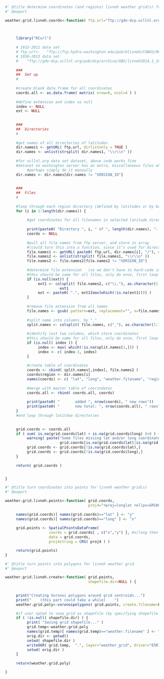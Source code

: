 
```r

#' @title determine coordinates (and regions) livneh weather grid(s) from ftp dir and file names
#' @export

weather.grid.livneh.coords<-function( ftp.url="ftp://gdo-dcp.ucllnl.org/pub/dcp/archive/OBS/livneh2014.1_16deg/ascii/daily/") {

     
     
     library("RCurl") 
     
     # 1915-2011 data set
     # ftp.url<-   "ftp://ftp.hydro.washington.edu/pub/blivneh/CONUS/Meteorology.asc.v.1.2.1915.2011.bz2/"
     # 1950-2013 data set
     #    "ftp://gdo-dcp.ucllnl.org/pub/dcp/archive/OBS/livneh2014.1_16deg/ascii/daily/"
     
     ###
     ##  Set up
     # 
     
     #create blank data.frame for all coordinates
     coords.all <- as.data.frame( matrix( nrow=0, ncol=4 ) )
     
     #define extension and index as null
     index <- NULL
     ext <- NULL
     
     
     ###
     ##  Directories
     # 
     
     #get names of all directories of latitudes
     dir.names1 <- getURL( ftp.url, dirlistonly = TRUE )
     dir.names <- unlist(strsplit( dir.names1, "\\r\\n" ))
        
     #for ucllnl.org data set dataset, above code works fine
     #dataset on washington server has an extra, miscellaneous files which we'll need to exclude
          #perhaps simply do it manually
     dir.names <- dir.names[dir.names != "VERSION_ID"]
     
     
     ###
     ##  Files
     # 
     
     #loop through each region directory (defined by latitudes or by bounding box lat/long) 
     for (i in 1:length(dir.names)) {
     
          #get coordinates for all filenames in selected latitude directory
          
          print(paste0( "Directory ", i, " of ", length(dir.names), ": ", dir.names[i] ))
          coords <- NULL
          
          #pull all file names from ftp server, and store in array
          #(could turn this into a function, since it's used for directories, too, but it's so short...)
          file.names1 <- getURL( paste0( ftp.url, dir.names[i], "/"), dirlistonly = TRUE )
          file.names2 <- unlist(strsplit( file.names1, "\\r\\n" ))
          file.names2 <- file.names2[file.names2 != "VERSION_ID"]
          
          #determine file extension   (so we don't have to hard-code in ".bz2")  
          #this should be same for all files, only do once, first loop iteration
          if (is.null(ext)) {    
               ext1 <- colsplit( file.names2, c("\\."), as.character(1:10) )[1,]
                         ext1
               ext <- paste0( ".", ext1[max(which(!is.na(ext1)))] )
          }
          
          #remove file extension from all names
          file.names <- gsub( pattern=ext, replacement="", x=file.names2 )
          
          #split name into columns, by "_"
          split.names <- colsplit( file.names, c("_"), as.character(1:10) )
          
          #identify last two columns, which store coordinates
          #this should be same for all files, only do once, first loop iteration
          if (is.null( index )) {
               index <- max( which(!is.na(split.names[1,])) )
               index <- c( index-1, index)
          }
          
          #create table of coordinates
          coords <- cbind( split.names[,index], file.names2 )
          coords$region <- dir.names[i]
          names(coords) <- c( "lat", "long", "weather.filename", "region" )
          
          #merge with master table of coorindates
          coords.all <- rbind( coords.all, coords)
          
          print(paste0( "       added ", nrow(coords), " new rows"))
          print(paste0( "       new total: ", nrow(coords.all), " rows"))
     }
     #end loop through latitdue directories
     
     
     grid.coords <- coords.all
     if ( sum( is.na(grid.coords$lat) + is.na(grid.coords$long) )>0 ) {
          warning( paste("Some files missing lat and/or long coordinates and are being removed.",
                         grid.coords[is.na(grid.coords$lat)|is.na(grid.coords$lat),c("region","weather.filename")] ))
          grid.coords <- grid.coords[!is.na(grid.coords$lat),]
          grid.coords <- grid.coords[!is.na(grid.coords$long),]
     }
     
     return( grid.coords ) 


}

```


```r

#' @title turn coordinates into points for livneh weather grid(s)
#' @export

weather.grid.livneh.points<-function( grid.coords, 
                                      proj4="+proj=longlat +ellps=GRS80 +datum=NAD83 +no_defs" ) {
                                    
     names(grid.coords)[ names(grid.coords)=="lat" ] <- "y"
     names(grid.coords)[ names(grid.coords)=="long" ] <- "x"
     
     grid.points <- SpatialPointsDataFrame(
                    coords = grid.coords[ , c("x","y") ], #x/long then y/lat
                    data = grid.coords,
                    proj4string = CRS( proj4 ) )

     return(grid.points)
}

```


```r

#' @title turn points into polygons for livneh weather grid
#' @export

weather.grid.livneh.create<-function( grid.points, 
                                      shapefile.dir=NULL ) {
                                    
     
     print("Creating Voronoi polygons around grid centroids...")
     print("    (this part could take a while)    ")
     weather.grid.poly<-voronoipolygons( grid.points, create.filename=F )

     #if user opted to save grid as shapefile (by specifying shapefile directory), save it
     if ( !is.null( shapefile.dir) ) {
          print( "Saving grid shapefile..." )
          grid.temp<-weather.grid.poly
          names(grid.temp)[ names(grid.temp)=="weather.filename" ] <- "filename"  #make column names esri-friendly
          orig.dir <- getwd()
          setwd( shapefile.dir )
          writeOGR( grid.temp,  ".", layer="weather_grid", driver="ESRI Shapefile" )
          setwd( orig.dir )
     }
     
     return(weather.grid.poly)

}

```
